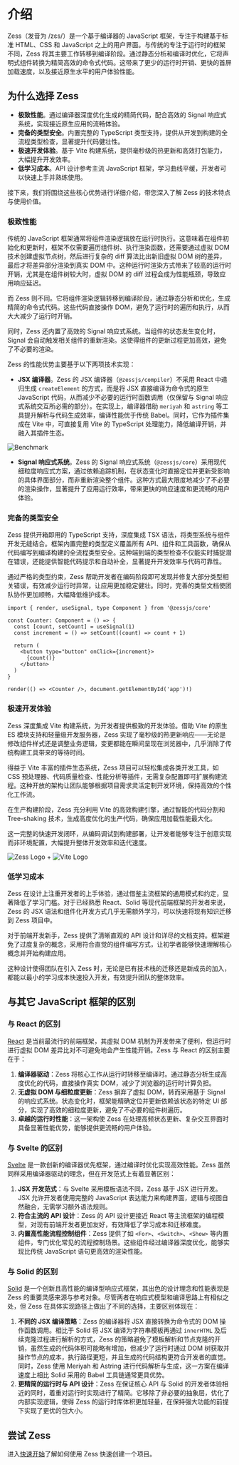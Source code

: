# 介绍

Zess（发音为 /zɛs/）是一个基于编译器的 JavaScript 框架，专注于构建基于标准 HTML、CSS 和 JavaScript 之上的用户界面。与传统的专注于运行时的框架不同，Zess 将其主要工作转移到编译阶段。通过静态分析和编译时优化，它将声明式组件转换为精简高效的命令式代码。这带来了更少的运行时开销、更快的首屏加载速度，以及接近原生水平的用户体验性能。

## 为什么选择 Zess

- **极致性能**。通过编译器深度优化生成的精简代码，配合高效的 Signal 响应式系统，实现接近原生应用的流畅体验。
- **完备的类型安全**。内置完整的 TypeScript 类型支持，提供从开发到构建的全流程类型检查，显著提升代码健壮性。
- **极速开发体验**。基于 Vite 构建系统，提供毫秒级的热更新和高效打包能力，大幅提升开发效率。
- **低学习成本**。API 设计参考主流 JavaScript 框架，学习曲线平缓，开发者可以快速上手并熟练使用。

接下来，我们将围绕这些核心优势进行详细介绍，带您深入了解 Zess 的技术特点与使用价值。

### 极致性能

传统的 JavaScript 框架通常将组件渲染逻辑放在运行时执行。这意味着在组件初始化和更新时，框架不仅需要遍历组件树、执行渲染函数，还需要通过虚拟 DOM 技术创建虚拟节点树，然后进行复杂的 diff 算法比出新旧虚拟 DOM 树的差异，最后才将差异部分渲染到真实 DOM 中。这种运行时渲染方式带来了较高的运行时开销，尤其是在组件树较大时，虚拟 DOM 的 diff 过程会成为性能瓶颈，导致应用响应延迟。

而 Zess 则不同。它将组件渲染逻辑转移到编译阶段，通过静态分析和优化，生成精简的命令式代码。这些代码直接操作 DOM，避免了运行时的遍历和执行，从而大大减少了运行时开销。

同时，Zess 还内置了高效的 Signal 响应式系统。当组件的状态发生变化时，Signal 会自动触发相关组件的重新渲染。这使得组件的更新过程更加高效，避免了不必要的渲染。

Zess 的性能优势主要基于以下两项技术实现：

- **JSX 编译器**。Zess 的 JSX 编译器（`@zessjs/compiler`）不采用 React 中递归生成 `createElement` 的方式，而是将 JSX 直接编译为命令式的原生 JavaScript 代码，从而减少不必要的运行时函数调用（仅保留与 Signal 响应式系统交互所必需的部分）。在实现上，编译器借助 `meriyah` 和 `astring` 等工具提升解析与代码生成效率，编译性能优于传统 Babel。同时，它作为插件集成在 Vite 中，可直接复用 Vite 的 TypeScript 处理能力，降低编译开销，并融入其插件生态。

<img
  src="https://pic1.imgdb.cn/item/68d807e4c5157e1a883d2f8b.png"
  alt="Benchmark"
/>

- **Signal 响应式系统**。Zess 的 Signal 响应式系统（`@zessjs/core`）采用现代细粒度响应式方案，通过依赖追踪机制，在状态变化时直接定位并更新受影响的具体界面部分，而非重新渲染整个组件。这种方式最大限度地减少了不必要的渲染操作，显著提升了应用运行效率，带来更快的响应速度和更流畅的用户体验。

### 完备的类型安全

Zess 提供开箱即用的 TypeScript 支持，深度集成 TSX 语法，将类型系统与组件开发无缝结合。框架内置完整的类型定义覆盖所有 API、组件和工具函数，确保从代码编写到编译构建的全流程类型安全。这种端到端的类型检查不仅能实时捕捉潜在错误，还能提供智能代码提示和自动补全，显著提升开发效率与代码可靠性。

通过严格的类型约束，Zess 帮助开发者在编码阶段即可发现并修复大部分类型相关错误，有效减少运行时异常，让应用更加稳定健壮。同时，完善的类型文档使团队协作更加顺畅，大幅降低维护成本。

```tsx title="Counter.tsx"
import { render, useSignal, type Component } from '@zessjs/core'

const Counter: Component = () => {
  const [count, setCount] = useSignal(1)
  const increment = () => setCount((count) => count + 1)

  return (
    <button type="button" onClick={increment}>
      {count()}
    </button>
  )
}

render(() => <Counter />, document.getElementById('app')!)
```

### 极速开发体验

Zess 深度集成 Vite 构建系统，为开发者提供极致的开发体验。借助 Vite 的原生 ES 模块支持和轻量级开发服务器，Zess 实现了毫秒级的热更新响应——无论是修改组件样式还是调整业务逻辑，变更都能在瞬间呈现在浏览器中，几乎消除了传统构建工具带来的等待时间。

得益于 Vite 丰富的插件生态系统，Zess 项目可以轻松集成各类开发工具，如 CSS 预处理器、代码质量检查、性能分析等插件，无需复杂配置即可扩展构建流程。这种开放的架构让团队能够根据项目需求灵活定制开发环境，保持高效的个性化工作流。

在生产构建阶段，Zess 充分利用 Vite 的高效构建引擎，通过智能的代码分割和 Tree-shaking 技术，生成高度优化的生产代码，确保应用加载性能最大化。

这一完整的快速开发闭环，从编码调试到构建部署，让开发者能够专注于创意实现而非环境配置，大幅提升整体开发效率和迭代速度。

<div className="images-container">
  <img
    src="https://pic1.imgdb.cn/item/68c7c093c5157e1a8804fb52.svg"
    alt="Zess Logo"
  />
  <span className="plus-sign">+</span>
  <img
    src="https://pic1.imgdb.cn/item/68d815bdc5157e1a883d3df4.svg"
    alt="Vite Logo"
    className="second-image"
  />
</div>

### 低学习成本

Zess 在设计上注重开发者的上手体验，通过借鉴主流框架的通用模式和约定，显著降低了学习门槛。对于已经熟悉 React、Solid 等现代前端框架的开发者来说，Zess 的 JSX 语法和组件化开发方式几乎无需额外学习，可以快速将现有知识迁移到 Zess 项目中。

对于前端开发新手，Zess 提供了清晰直观的 API 设计和详尽的文档支持。框架避免了过度复杂的概念，采用符合直觉的组件编写方式，让初学者能够快速理解核心概念并开始构建应用。

这种设计使得团队在引入 Zess 时，无论是已有技术栈的迁移还是新成员的加入，都能以最小的学习成本快速投入开发，有效提升团队的整体效率。

## 与其它 JavaScript 框架的区别

### 与 React 的区别

[React](https://react.dev/) 是当前最流行的前端框架，其虚拟 DOM 机制为开发带来了便利，但运行时进行虚拟 DOM 差异比对不可避免地会产生性能开销。Zess 与 React 的区别主要在于：

1. **编译器驱动**：Zess 将核心工作从运行时转移至编译时。通过静态分析生成高度优化的代码，直接操作真实 DOM，减少了浏览器的运行时计算负担。
2. **无虚拟 DOM 与细粒度更新**：Zess 摒弃了虚拟 DOM，转而采用基于 Signal 的响应式系统。状态变化时，框架能精确定位并更新依赖该状态的特定 UI 部分，实现了高效的细粒度更新，避免了不必要的组件树遍历。
3. **卓越的运行时性能**：这一架构使 Zess 在处理高频状态更新、复杂交互界面时具备显著性能优势，能够提供更流畅的用户体验。

### 与 Svelte 的区别

[Svelte](https://svelte.dev/) 是一款创新的编译器优先框架，通过编译时优化实现高效性能。Zess 虽然同样采用编译器驱动的理念，但在开发范式上有着显著区别：

1. **JSX 开发范式**：与 Svelte 采用模板语法不同，Zess 基于 JSX 进行开发。JSX 允许开发者使用完整的 JavaScript 表达能力来构建界面，逻辑与视图自然融合，无需学习额外语法规则。
2. **符合主流的 API 设计**：Zess 的 API 设计更接近 React 等主流框架的编程模型，对现有前端开发者更加友好，有效降低了学习成本和迁移难度。
3. **内置高性能流程控制组件**：Zess 提供了如 `<For>`、`<Switch>`、`<Show>` 等内置组件，专门优化常见的流程控制场景。这些组件经过编译器深度优化，能够实现比传统 JavaScript 语句更高效的渲染性能。

### 与 Solid 的区别

[Solid](https://www.solidjs.com/) 是一个创新且高性能的编译型响应式框架，其出色的设计理念和性能表现是 Zess 的重要灵感来源与参考对象。尽管两者在响应式模型和编译思路上有相似之处，但 Zess 在具体实现路径上做出了不同的选择，主要区别体现在：

1. **不同的 JSX 编译策略**：Zess 的编译器将 JSX 直接转换为命令式的 DOM 操作函数调用。相比于 Solid 将 JSX 编译为字符串模板再通过 `innerHTML` 及后续克隆过程进行解析的方式，Zess 的策略避免了模板解析和节点克隆的开销，虽然生成的代码体积可能略有增加，但减少了运行时通过 DOM 树获取并操作节点的成本，执行路径更短，并且生成的代码结构更符合开发者的直觉。同时，Zess 使用 Meriyah 和 Astring 进行代码解析与生成，这一方案在编译速度上相比 Solid 采用的 Babel 工具链通常更具优势。
2. **更精简的运行时与 API 设计**：Zess 在保证核心 API 与 Solid 的开发者体验相近的同时，着重对运行时实现进行了精简。它移除了非必要的抽象层，优化了内部实现逻辑，使得 Zess 的运行时库体积更加轻量，在保持强大功能的前提下实现了更优的包大小。

## 尝试 Zess

进入[快速开始](/guide/start/getting-started)了解如何使用 Zess 快速创建一个项目。
